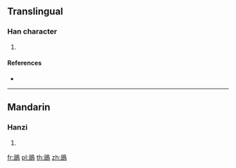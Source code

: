 {{character info/new}}
==Translingual==

===Han character===
{{Han char|rn=196|rad=鳥|as=05|sn=16|four=|canj=BMHAF}}

# {{defn|Han|sort=鳥05}}

====References====
* {{Han ref|kx=1486.130|dkj=46809|dj=2018.020|hdz=74623.040|uh=9D21|ud=40225}}

----

==Mandarin==

===Hanzi===
{{cmn-hanzi|pin=[[jū]] ([[ju1]])|wg=chü<sup>1</sup>}}

# {{defn|lang=cmn|sort=鳥05}}

[[fr:鴡]]
[[pl:鴡]]
[[th:鴡]]
[[zh:鴡]]